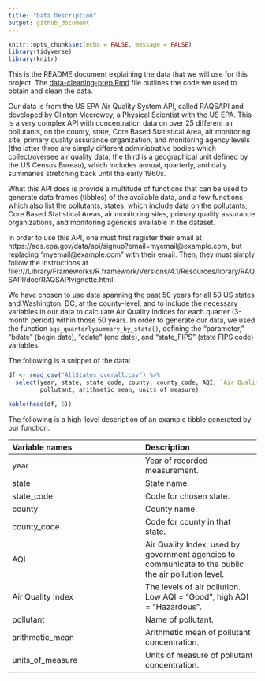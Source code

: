 ```yaml
---
title: "Data Description"
output: github_document
---
```


```r
knitr::opts_chunk$set(echo = FALSE, message = FALSE)
library(tidyverse)
library(knitr)
```

This is the README document explaining the data that we will use for this project. The [data-cleaning-prep.Rmd](data-cleaning-prep.Rmd) file outlines the code we used to obtain and clean the data.

Our data is from the US EPA Air Quality System API, called RAQSAPI and developed by Clinton Mccrowey, a Physical Scientist with the US EPA. This is a very complex API with concentration data on over 25 different air pollutants, on the county, state, Core Based Statistical Area, air monitoring site, primary quality assurance organization, and monitoring agency levels (the latter three are simply different administrative bodies which collect/oversee air quality data; the third is a geographical unit defined by the US Census Bureau), which includes annual, quarterly, and daily summaries stretching back until the early 1960s.

What this API does is provide a multitude of functions that can be used to generate data frames (tibbles) of the available data, and a few functions which also list the pollutants, states, which include data on the pollutants, Core Based Statistical Areas, air monitoring sites, primary quality assurance organizations, and monitoring agencies available in the dataset.

In order to use this API, one must first register their email at https://aqs.epa.gov/data/api/signup?email=myemail@example.com, but replacing "myemail@example.com" with their email. Then, they must simply follow the instructions at file:///Library/Frameworks/R.framework/Versions/4.1/Resources/library/RAQSAPI/doc/RAQSAPIvignette.html.

We have chosen to use data spanning the past 50 years for all 50 US states and Washington, DC, at the county-level, and to include the necessary variables in our data to calculate Air Quality Indices for each quarter (3-month period) within those 50 years. In order to generate our data, we used the function `aqs_quarterlysummary_by_state()`, defining the "parameter," "bdate" (begin date), "edate" (end date), and "state_FIPS" (state FIPS code) variables. 

The following is a snippet of the data:

```r
df <- read_csv("AllStates_overall.csv") %>%
  select(year, state, state_code, county, county_code, AQI, `Air Quality Index`, 
         pollutant, arithmetic_mean, units_of_measure)

kable(head(df, 5))
```


The following is a high-level description of an example tibble generated by our function.

| Variable names | Description |
|:-------|:------|
| year | Year of recorded measurement. |
| state | State name. |
| state_code | Code for chosen state. |
| county | County name. |
| county_code | Code for county in that state. |
| AQI | Air Quality Index, used by government agencies to communicate to the public the air pollution level. |
| Air Quality Index | The levels of air pollution. Low AQI = "Good", high AQI = "Hazardous". |
| pollutant | Name of pollutant. |
| arithmetic_mean | Arithmetic mean of pollutant concentration. |
| units_of_measure | Units of measure of pollutant concentration. |


